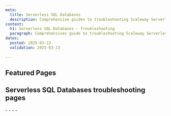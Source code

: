 ```yaml
---
meta:
  title: Serverless SQL Databases
  description: Comprehensive guides to troubleshooting Scaleway Serverless SQL Databases.
content:
  h1: Serverless SQL Databases - Troubleshooting
  paragraph: Comprehensives guide to troubleshooting Scaleway Serverless SQL Databases.
dates:
  posted: 2025-03-13
  validation: 2025-03-13
 
---
```



<ProductHeader
  productName="Serverless SQL Databases troubleshooting"
  productLogo="serverlessDB"
  description="Find resources for resolving issues with Scaleway Serverless SQL Databases."
/>

## Featured Pages

<Grid>
    <DefaultCard 
      title="Serverless SQL Databases FAQ"
      description="General info on Serverless SQL Databases"
      url="/serverless-sql-databases/faq/"
      label="See more"
    />
    <DefaultCard 
      title="Differences between Serverless Databases and postgreSQL"
      description="Known differences with default postgreSQL."
      url="/serverless-sql-databases/reference-content/known-differences/"
      label="See more"
    />
    <DefaultCard 
      title="Serverless SQL Databases overview" 
      description="Technical specifications of Serverless SQL Databases."
      url="/serverless-sql-databases/reference-content/serverless-sql-databases-overview/"
      label="See more"
    />
</Grid>

## Serverless SQL Databases troubleshooting pages 

<LinksList>
  - <LinkList to="/serverless-sql-databases/troubleshooting/connection-errors/" label="Solving connection errors" />
  - <LinkList to="/serverless-sql-databases/troubleshooting/connection-timeout/" label="Solving Serverless SQL Databases connection timeouts" />
  - <LinkList to="/serverless-sql-databases/troubleshooting/failing-backup-restore/" label="Solving failing manual backup and restore operations" />
  - <LinkList to="/serverless-sql-databases/troubleshooting/maximum-prepared-statements-reached/" label="Solving maximum prepared statements size errors" />
</LinksList>